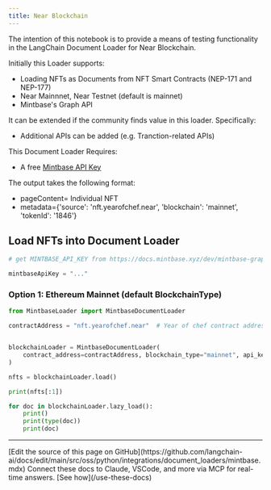 ```yaml
---
title: Near Blockchain
---
```


The intention of this notebook is to provide a means of testing functionality in the LangChain Document Loader for Near Blockchain.

Initially this Loader supports:

* Loading NFTs as Documents from NFT Smart Contracts (NEP-171 and NEP-177)
* Near Mainnnet, Near Testnet (default is mainnet)
* Mintbase's Graph API

It can be extended if the community finds value in this loader.  Specifically:

* Additional APIs can be added (e.g. Tranction-related APIs)

This Document Loader Requires:

* A free [Mintbase API Key](https://docs.mintbase.xyz/dev/mintbase-graph/)

The output takes the following format:

* pageContent= Individual NFT
* metadata=\{'source': 'nft.yearofchef.near', 'blockchain': 'mainnet', 'tokenId': '1846'\}

## Load NFTs into Document Loader

```python
# get MINTBASE_API_KEY from https://docs.mintbase.xyz/dev/mintbase-graph/

mintbaseApiKey = "..."
```

### Option 1: Ethereum Mainnet (default BlockchainType)

```python
from MintbaseLoader import MintbaseDocumentLoader

contractAddress = "nft.yearofchef.near"  # Year of chef contract address


blockchainLoader = MintbaseDocumentLoader(
    contract_address=contractAddress, blockchain_type="mainnet", api_key="omni-site"
)

nfts = blockchainLoader.load()

print(nfts[:1])

for doc in blockchainLoader.lazy_load():
    print()
    print(type(doc))
    print(doc)
```

---

<Callout icon="pen-to-square" iconType="regular">
    [Edit the source of this page on GitHub](https://github.com/langchain-ai/docs/edit/main/src/oss/python/integrations/document_loaders/mintbase.mdx)
</Callout>
<Tip icon="terminal" iconType="regular">
    Connect these docs to Claude, VSCode, and more via MCP for    real-time answers. [See how](/use-these-docs)
</Tip>
